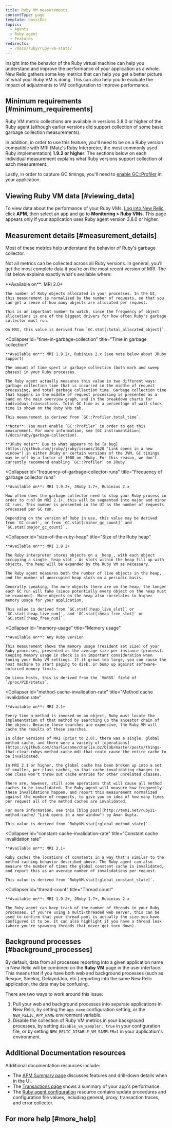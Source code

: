 ```yaml
---
title: Ruby VM measurements
contentType: page
template: basicDoc
topics:
  - Agents
  - Ruby agent
  - Features
redirects:
  - /docs/ruby/ruby-vm-stats/
---
```


Insight into the behavior of the Ruby virtual machine can help you understand and improve the performance of your application as a whole. New Relic gathers some key metrics that can help you get a better picture of what your Ruby VM is doing. This can also help you to evaluate the impact of adjustments to VM configuration to improve performance.

## Minimum requirements [#minimum_requirements]

Ruby VM metric collections are available in versions 3.8.0 or higher of the Ruby agent (although earlier versions did support collection of some basic garbage collection measurements).

In addition, in order to use this feature, you'll need to be on a Ruby version compatible with MRI (Matz's Ruby Interpreter, the most commonly used Ruby implementation) **1.9.2 or higher**. The sections below on each individual measurement explains what Ruby versions support collection of each measurement.

Lastly, in order to capture GC timings, you'll need to [enable GC::Profiler](/docs/ruby/garbage-collection) in your application.

## Viewing Ruby VM data [#viewing_data]

To view data about the performance of your Ruby VMs. [Log into New Relic](https://one.newrelic.com/), click **APM**, then select an app and go to **Monitoring > Ruby VMs**. This page appears only if your application uses Ruby agent version 3.8.0 or higher.

## Measurement details [#measurement_details]

Most of these metrics help understand the behavior of Ruby's garbage collector.

Not all metrics can be collected across all Ruby versions. In general, you'll get the most complete data if you're on the most recent version of MRI. The list below explains exactly what's available where:

<CollapserGroup>
  <Collapser
    id="object-allocations"
    title="Object allocations"
  >
    **Available on**: MRI 2.0+

    The number of Ruby objects allocated in your processes. In the UI, this measurement is normalized by the number of requests, so that you can get a sense of how many objects are allocated per request.

    This is an important number to watch, since the frequency of object allocations is one of the biggest drivers for how often Ruby's garbage collector must run.

    On MRI, this value is derived from `GC.stat[:total_allocated_object]`.
  </Collapser>

  <Collapser
    id="time-in-garbage-collection"
    title="Time in garbage collection"
  >
    **Available on**: MRI 1.9.2+, Rubinius 2.x (see note below about JRuby support)

    The amount of time spent in garbage collection (both mark and sweep phases) in your Ruby processes.

    The Ruby agent actually measures this value in two different ways: garbage collection time that is incurred in the middle of request processing, and total garbage collection time. Garbage collection time that happens in the middle of request processing is presented as a band on the main overview graph, and in the breakdown charts for individual transactions. Total GC time as a percentage of wall-clock time is shown on the Ruby VMs tab.

    This measurement is derived from `GC::Profiler.total_time`.

    **Note**: You must enable `GC::Profiler` in order to get this measurement. For more information, see [GC instrumentation](/docs/ruby/garbage-collection).

    **JRuby note**: Due to what appears to be [a bug](https://github.com/jruby/jruby/issues/1620 "Link opens in a new window") in either JRuby or certain versions of the JVM, GC timings may be off by a factor of 1000 on JRuby. For this reason, we don't currently recommend enabling `GC::Profiler` on JRuby.
  </Collapser>

  <Collapser
    id="frequency-of-garbage-collector-runs"
    title="Frequency of garbage collector runs"
  >
    **Available on**: MRI 1.9.2+, JRuby 1.7+, Rubinius 2.x

    How often does the garbage collector need to stop your Ruby process in order to run? On MRI 2.1+, this will be segmented into major and minor GC runs. This number is presented in the UI as the number of requests processed per GC run.

    Depending on the version of Ruby in use, this value may be derived from `GC.count`, or from `GC.stat[:minor_gc_count]` and `GC.stat[:major_gc_count]`.
  </Collapser>

  <Collapser
    id="size-of-the-ruby-heap"
    title="Size of the Ruby heap"
  >
    **Available on**: MRI 1.9.2+

    The Ruby interpreter stores objects on a _heap_, with each object occupying a single _heap slot_. As slots within the heap fill up with objects, the heap will be expanded by the Ruby VM as necessary.

    The Ruby agent measures both the number of live objects in the heap, and the number of unoccupied heap slots on a periodic basis.

    Generally speaking, the more objects there are on the heap, the longer each GC run will take (since potentially every object on the heap must be examined). More objects on the heap also correlates to higher memory usage for your application.

    This value is derived from `GC.stat[:heap_live_slot]` or `GC.stat[:heap_live_num]`, and `GC.stat[:heap_free_slot]` or `GC.stat[:heap_free_num]`.
  </Collapser>

  <Collapser
    id="memory-usage"
    title="Memory usage"
  >
    **Available on**: Any Ruby version

    This measurement shows the memory usage (resident set size) of your Ruby processes, presented as the average size per instance (process). Keeping memory usage in check is an important consideration when tuning your Ruby VM settings. If it grows too large, you can cause the host machine to start paging to disk, or bump up against software-enforced memory limits.

    On Linux hosts, this is derived from the `VmRSS` field of `/proc/PID/status`.
  </Collapser>

  <Collapser
    id="method-cache-invalidation-rate"
    title="Method cache invalidation rate"
  >
    **Available on**: MRI 2.1+

    Every time a method is invoked on an object, Ruby must locate the implementation of that method by searching up the ancestor chain of the object. Because these searches are expensive, the Ruby VM will cache the results of these searches.

    In older versions of MRI (prior to 2.0), there was a single, global method cache, and there were a variety of [operations](https://github.com/charliesome/charlie.bz/blob/master/posts/things-that-clear-rubys-method-cache.md) that could cause the entire cache to be invalidated.

    In MRI 2.1 or higher, the global cache has been broken up into a set of smaller, per-class caches, so that cache-invalidating changes to one class won't throw out cache entries for other unrelated classes.

    There are, however, still some operations that will cause all method caches to be invalidated. The Ruby agent will measure how frequently these invalidations happen, and report this measurement normalized against the number of requests, to give you an idea of how many times per request all of the method caches are invalidated.

    For more information, see this [blog post](http://tmm1.net/ruby21-method-cache/ "Link opens in a new window") by Aman Gupta.

    This value is derived from `RubyVM.stat[:global_method_state]`.
  </Collapser>

  <Collapser
    id="constant-cache-invalidation-rate"
    title="Constant cache invalidation rate"
  >
    **Available on**: MRI 2.1+

    Ruby caches the locations of constants in a way that's similar to the method caching behavior described above. The Ruby agent can also measure the number of times the global constant cache is invalidated, and report this as an average number of invalidations per request.

    This value is derived from `RubyVM.stat[:global_constant_state]`.
  </Collapser>

  <Collapser
    id="thread-count"
    title="Thread count"
  >
    **Available on**: MRI 1.9.2+, JRuby 1.7+, Rubinius 2.x

    The Ruby agent can keep track of the number of threads in your Ruby processes. If you're using a multi-threaded web server, this can be used to confirm that your thread pool is actually the size you have configured it to be. It can also highlight if you have a thread leak (where you're spawning threads that never get torn down).
  </Collapser>
</CollapserGroup>

## Background processes [#background_processes]

By default, data from all processes reporting into a given application name in New Relic will be combined on the **Ruby VM** page in the user interface. This means that if you have both web and background processes (such as Resque, Sidekiq, DelayedJob, etc.) reporting into the same New Relic application, the data may be confusing.

There are two ways to work around this issue:

1. Pull your web and background processes into separate applications in New Relic, by setting the `app_name` configuration setting, or the `NEW_RELIC_APP_NAME` environment variable.
2. Disable the collection of Ruby VM metrics in your background processes, by setting `disable_vm_sampler: true` in your configuration file, or by setting `NEW_RELIC_DISABLE_VM_SAMPLER=1` in your application's environment.

## Additional Documentation resources

Additional documentation resources include:

* The [APM Summary page](/docs/applications-menu/applications-overview) discusses features and drill-down details when in the UI.
* The [Transactions page](/docs/apm/applications-menu/monitoring/transactions-page) shows a summary of your app's performance.
* The [Ruby agent configuration](/docs/ruby/ruby-agent-configuration) resource contains update procedures and configuration file values, including general, proxy, transaction traces, and error collector.

## For more help [#more_help]
